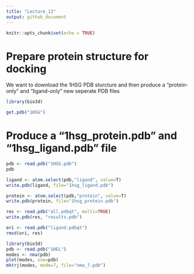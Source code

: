 ```yaml
---
title: "Lecture_12"
output: github_document
---
```


```r
knitr::opts_chunk$set(echo = TRUE)
```

# Prepare protein structure for docking

We want to download the 1HSG PDB sturcture and then produce a "protein-only" and "ligand-only" new seperate PDB files

```r
library(bio3d)

get.pdb("1HSG")
```

# Produce a "1hsg_protein.pdb" and "1hsg_ligand.pdb" file

```r
pdb <- read.pdb("1HSG.pdb")
pdb
```

```r
ligand <- atom.select(pdb,"ligand", value=T)
write.pdb(ligand, file="1hsg_ligand.pdb")
```

```r
protein <- atom.select(pdb,"protein", value=T)
write.pdb(protein, file="1hsg_protein.pdb")
```

```r
res <- read.pdb("all.pdbqt", multi=TRUE)
write.pdb(res, "results.pdb")
```

```r
ori <- read.pdb("ligand.pdbqt")
rmsd(ori, res)
```

```r
library(bio3d)
pdb <- read.pdb("1HEL")
modes <- nma(pdb) 
plot(modes, sse=pdb)
mktrj(modes, mode=7, file="nma_7.pdb")
```

























